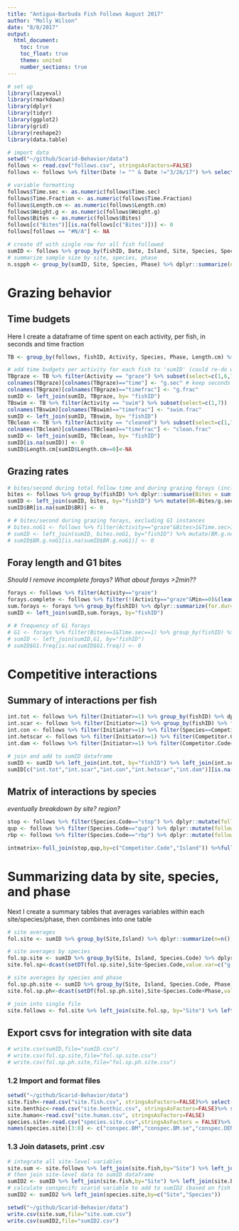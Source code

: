 ```yaml
---
title: "Antigua-Barbuda Fish Follows August 2017"
author: "Molly Wilson"
date: "8/8/2017"
output:
  html_document:
    toc: true
    toc_float: true
    theme: united
    number_sections: true
---
```

```r
# set up
library(lazyeval)
library(rmarkdown)
library(dplyr)
library(tidyr)
library(ggplot2)
library(grid)
library(reshape2)
library(data.table)
```

```r
# import data
setwd("~/github/Scarid-Behavior/data")
follows <- read.csv("follows.csv", stringsAsFactors=FALSE) 
follows <- follows %>% filter(Date != "" & Date !="3/26/17") %>% select(-Activity.Code) %>% unite("fishID",c(Site,Diver,Date,Time,Follow.Number),sep=".", remove=FALSE)

# variable formatting
follows$Time.sec <- as.numeric(follows$Time.sec)
follows$Time.Fraction <- as.numeric(follows$Time.Fraction)
follows$Length.cm <- as.numeric(follows$Length.cm)
follows$Weight.g <- as.numeric(follows$Weight.g)
follows$Bites <- as.numeric(follows$Bites)
follows[c("Bites")][is.na(follows[c("Bites")])] <- 0
follows[follows == "#N/A"] <- NA

# create df with single row for all fish followed
sumID <- follows %>% group_by(fishID, Date, Island, Site, Species, Species.Code, Phase, Length.cm, Weight.g, Follow.sec) %>% dplyr::summarize()
# summarize sample size by site, species, phase
n.sspph <- group_by(sumID, Site, Species, Phase) %>% dplyr::summarize(n=n())
```

# Grazing behavior

## Time budgets 
Here I create a dataframe of time spent on each activity, per fish, in seconds and time fraction
```r
TB <- group_by(follows, fishID, Activity, Species, Phase, Length.cm) %>% dplyr::summarize(time = sum(Time.sec), timefrac = sum(Time.Fraction))

# add time budgets per activity for each fish to 'sumID' (could re-do with dcast....)
TBgraze <- TB %>% filter(Activity == "graze") %>% subset(select=c(1,6,7))
colnames(TBgraze)[colnames(TBgraze)=="time"] <- "g.sec" # keep seconds for calculating grazing rates
colnames(TBgraze)[colnames(TBgraze)=="timefrac"] <- "g.frac"
sumID <- left_join(sumID, TBgraze, by= "fishID")
TBswim <- TB %>% filter(Activity == "swim") %>% subset(select=c(1,7))
colnames(TBswim)[colnames(TBswim)=="timefrac"] <- "swim.frac"
sumID <- left_join(sumID, TBswim, by= "fishID")
TBclean <- TB %>% filter(Activity == "cleaned") %>% subset(select=c(1,7))
colnames(TBclean)[colnames(TBclean)=="timefrac"] <- "clean.frac"
sumID <- left_join(sumID, TBclean, by= "fishID")
sumID[is.na(sumID)] <- 0
sumID$Length.cm[sumID$Length.cm==0]<-NA
```

## Grazing rates
```r
# bites/second during total follow time and during grazing forays (including G1 instances)
bites <- follows %>% group_by(fishID) %>% dplyr::summarise(Bites = sum(Bites))
sumID <- left_join(sumID, bites, by="fishID") %>% mutate(BR=Bites/g.sec,FR=Bites/Follow.sec*60*60,TDB=Bites/Follow.sec*60*60*10.5)
sumID$BR[is.na(sumID$BR)] <- 0

# # bites/second during grazing forays, excluding G1 instances
# bites.noG1 <- follows %>% filter(Activity=="graze"&Bites>1&Time.sec>1) %>% group_by(fishID) %>% dplyr::summarize(Bites.noG1 = sum(Bites), g.sec.noG1=sum(Time.sec)) 
# sumID <- left_join(sumID, bites.noG1, by="fishID") %>% mutate(BR.g.noG1=Bites.noG1/g.sec.noG1)
# sumID$BR.g.noG1[is.na(sumID$BR.g.noG1)] <- 0
```

## Foray length and G1 bites
*Should I remove incomplete forays? What about forays >2min??*
```r
forays <- follows %>% filter(Activity=="graze")
forays.complete <- follows %>% filter(!(Activity=="graze"&Min==0)&(lead(Activity)=="end")) # only complete forays, but not sure if I should actually exclude incomplete?
sum.forays <- forays %>% group_by(fishID) %>% dplyr::summarize(for.dur=mean(Time.sec),for.bites=mean(Bites))
sumID <- left_join(sumID,sum.forays, by="fishID")

# # frequency of G1 forays
# G1 <- forays %>% filter(Bites==1&Time.sec==1) %>% group_by(fishID) %>% dplyr::summarize(G1.freq=n())
# sumID <- left_join(sumID,G1, by="fishID")
# sumID$G1.freq[is.na(sumID$G1.freq)] <- 0
```

# Competitive interactions

## Summary of interactions per fish
```r
int.tot <- follows %>% filter(Initiator>=1) %>% group_by(fishID) %>% dplyr::summarise(int.tot=n())
int.scar <- follows %>% filter(Initiator>=1) %>% group_by(fishID) %>% filter(Competitor.Code=="stop" | Competitor.Code=="qup" | Competitor.Code=="rbp" | Competitor.Code=="prp" | Competitor.Code=="strp" | Competitor.Code=="rtp" | Competitor.Code=="ytp") %>% dplyr::summarise(int.scar=n())# total interaction instances
int.con <- follows %>% filter(Initiator>=1) %>% filter(Species==Competitor.Species) %>% group_by(fishID) %>% dplyr::summarise(int.con=n()) # interactions with conspecifics
int.hetscar <- follows %>% filter(Initiator>=1) %>% filter(Competitor.Code=="stop" | Competitor.Code=="qup" | Competitor.Code=="rbp") %>% filter(Species!=Competitor.Species) %>% group_by(fishID) %>% dplyr::summarise(int.hetscar=n()) # interactions with other scarid species
int.dam <- follows %>% filter(Initiator>=1) %>% filter(Competitor.Code=="dam") %>% group_by(fishID) %>% dplyr::summarise(int.dam=n()) # interactions with damselfish

# join and add to sumID dataframe
sumID <- sumID %>% left_join(int.tot, by="fishID") %>% left_join(int.scar, by="fishID") %>% left_join(int.con, by="fishID") %>% left_join(int.hetscar, by="fishID") %>% left_join(int.dam, by="fishID")
sumID[c("int.tot","int.scar","int.con","int.hetscar","int.dam")][is.na(sumID[c("int.tot","int.scar","int.con","int.hetscar","int.dam")])] <- 0
```

## Matrix of interactions by species
*eventually breakdown by site? region?*
```r
stop <- follows %>% filter(Species.Code=="stop") %>% dplyr::mutate(follows=n()) %>% filter(Competitor.Code %in% c("stop","qup","rbp","prp","rtp","strp")) %>% dplyr::group_by(Competitor.Code,Island) %>% dplyr::summarize(stop=n())
qup <- follows %>% filter(Species.Code=="qup") %>% dplyr::mutate(follows=n()) %>% filter(Competitor.Code %in% c("stop","qup","rbp","prp","rtp","strp")) %>% dplyr::group_by(Competitor.Code,Island) %>% dplyr::summarize(qup=n())
rbp <- follows %>% filter(Species.Code=="rbp") %>% dplyr::mutate(follows=n()) %>% filter(Competitor.Code %in% c("stop","qup","rbp","prp","rtp","strp")) %>% dplyr::group_by(Competitor.Code,Island) %>% dplyr::summarize(rbp=n())

intmatrix<-full_join(stop,qup,by=c("Competitor.Code","Island")) %>%full_join(rbp,by=c("Competitor.Code","Island"))
```

# Summarizing data by site, species, and phase
Next I create a summary tables that averages variables within each site/species/phase, then combines into one table
```r
# site averages
fol.site <- sumID %>% group_by(Site,Island) %>% dplyr::summarize(n=n(),g.frac.mean=mean(g.frac),g.frac.se=sd(g.frac)/sqrt(n),BR.mean=mean(BR,na.rm=TRUE),BR.se=sd(BR,na.rm=TRUE)/sqrt(n),FR.mean=mean(FR),FR.se=sd(FR)/sqrt(n),for.dur.mean=mean(for.dur,na.rm=TRUE),for.dur.se=sd(for.dur,na.rm=TRUE)/sqrt(n),for.bites.mean=mean(for.bites,na.rm=TRUE),for.bites.se=sd(for.bites,na.rm=TRUE)/sqrt(n),int.tot.mean=mean(int.tot),int.tot.se=sd(int.tot)/sqrt(n), int.scar.mean=mean(int.scar),int.scar.se=sd(int.scar)/sqrt(n), int.con.mean=mean(int.con),int.con.se=sd(int.con)/sqrt(n), int.hetscar.mean=mean(int.hetscar),int.hetscar.se=sd(int.hetscar)/sqrt(n), int.dam.mean=mean(int.dam),int.dam.se=sd(int.dam)/sqrt(n)) %>% select(-n)

# site averages by species
fol.sp.site <- sumID %>% group_by(Site, Island, Species.Code) %>% dplyr::summarize(n=n(),g.frac.mean=mean(g.frac),g.frac.se=sd(g.frac)/sqrt(n),BR.mean=mean(BR,na.rm=TRUE),BR.se=sd(BR,na.rm=TRUE)/sqrt(n),FR.mean=mean(FR),FR.se=sd(FR)/sqrt(n),for.dur.mean=mean(for.dur,na.rm=TRUE),for.dur.se=sd(for.dur,na.rm=TRUE)/sqrt(n),for.bites.mean=mean(for.bites,na.rm=TRUE),for.bites.se=sd(for.bites,na.rm=TRUE)/sqrt(n), int.tot.mean=mean(int.tot),int.tot.se=sd(int.tot)/sqrt(n), int.scar.mean=mean(int.scar),int.scar.se=sd(int.scar)/sqrt(n), int.con.mean=mean(int.con),int.con.se=sd(int.con)/sqrt(n), int.hetscar.mean=mean(int.hetscar),int.hetscar.se=sd(int.hetscar)/sqrt(n), int.dam.mean=mean(int.dam),int.dam.se=sd(int.dam)/sqrt(n)) %>% select(-n) 
site.fol.sp<-dcast(setDT(fol.sp.site),Site~Species.Code,value.var=c("g.frac.mean","g.frac.se","int.scar.mean","int.scar.se"))

# site averages by species and phase
fol.sp.ph.site <- sumID %>% group_by(Site, Island, Species.Code, Phase) %>% dplyr::summarize(n=n(),g.frac.mean=mean(g.frac),g.frac.se=sd(g.frac)/sqrt(n),BR.mean=mean(BR,na.rm=TRUE),BR.se=sd(BR,na.rm=TRUE)/sqrt(n),FR.mean=mean(FR),FR.se=sd(FR)/sqrt(n),for.dur.mean=mean(for.dur,na.rm=TRUE),for.dur.se=sd(for.dur,na.rm=TRUE)/sqrt(n),for.bites.mean=mean(for.bites,na.rm=TRUE),for.bites.se=sd(for.bites,na.rm=TRUE)/sqrt(n), int.tot.mean=mean(int.tot),int.tot.se=sd(int.tot)/sqrt(n), int.scar.mean=mean(int.scar),int.scar.se=sd(int.scar)/sqrt(n), int.con.mean=mean(int.con),int.con.se=sd(int.con)/sqrt(n), int.hetscar.mean=mean(int.hetscar),int.hetscar.se=sd(int.hetscar)/sqrt(n), int.dam.mean=mean(int.dam),int.dam.se=sd(int.dam)/sqrt(n)) %>% select(-n)
site.fol.sp.ph<-dcast(setDT(fol.sp.ph.site),Site~Species.Code+Phase,value.var=c("g.frac.mean","g.frac.se","int.scar.mean","int.scar.se"))

# join into single file
site.follows <- fol.site %>% left_join(site.fol.sp, by="Site") %>% left_join(site.fol.sp.ph, by="Site")
```

## Export csvs for integration with site data
```r
# write.csv(sumID,file="sumID.csv")
# write.csv(fol.sp.site,file="fol.sp.site.csv")
# write.csv(fol.sp.ph.site,file="fol.sp.ph.site.csv")
```

### 1.2 Import and format files
```r
setwd("~/github/Scarid-Behavior/data")
site.fish<-read.csv("site.fish.csv", stringsAsFactors=FALSE)%>% select(-X)
site.benthic<-read.csv("site.benthic.csv", stringsAsFactors=FALSE)%>% select(-X)
site.human<-read.csv("site.human.csv", stringsAsFactors=FALSE)
species.site<-read.csv("species.site.csv",stringsAsFactors = FALSE)%>% filter(Species=="Sparisoma viride" | Species=="Scarus vetula" | Species=="Sparisoma aurofrenatum") %>% select(-X,-Family,-n,-L.n)
names(species.site)[3:8] <- c("conspec.BM","conspec.BM.se","conspec.DEN","conspec.DEN.se","conspec.L","conspec.L.se")
```
### 1.3 Join datasets, print .csv
```r
# integrate all site-level variables
site.sum <- site.follows %>% left_join(site.fish,by="Site") %>% left_join(site.benthic,by="Site") %>% left_join(site.human,by="Site") 
# then join site-level data to sumID dataframe
sumID2 <- sumID %>% left_join(site.fish,by="Site") %>% left_join(site.benthic,by="Site") %>% left_join(site.human,by="Site")
# calculate conspecifc scarid variable to add to sumID2 (based on fish site/species)
sumID2 <- sumID2 %>% left_join(species.site,by=c("Site","Species"))

setwd("~/github/Scarid-Behavior/data")
write.csv(site.sum,file="site.sum.csv")
write.csv(sumID2,file="sumID2.csv")
```

